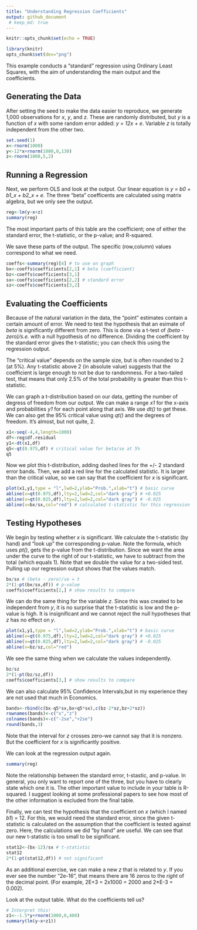 ---
title: "Understanding Regression Coefficients"
output: github_document
 # keep_md: true
---

```{r setup, include=FALSE}
knitr::opts_chunk$set(echo = TRUE)
```

```{r, include=FALSE}
library(knitr)
opts_chunk$set(dev="png")
```

This example conducts a "standard" regression using Ordinary Least Squares, with the aim of understanding the main output and the coefficients.

## Generating the Data

After setting the seed to make the data easier to reproduce, we generate 1,000 observations for *x*, *y*, and *z*. These are randomly distributed, but *y* is a function of *x* with some random error added: *y = 12x + e*. Variable *z* is totally independent from the other two.

```{r}
set.seed(1)
x<-rnorm(1000)
y<-12*x+rnorm(1000,0,130) 
z<-rnorm(1000,5,2) 
```

## Running a Regression
Next, we perform OLS and look at the output. Our linear equation is *y = b0 + b1_x + b2_x + e.* The three "beta" coefficents are calculated using matrix algebra, but we only see the output.
```{r}

reg<-lm(y~x+z)
summary(reg)
```
The most important parts of this table are the coefficient; one of either the standard error, the t-statistic, or the p-value; and R-squared. 

We save these parts of the output. The specific (row,column) values correspond to what we need.
```{r}
coeffs<-summary(reg)[4] # to use on graph
bx<-coeffs$coefficients[2,1] # beta (coefficient)
bz<-coeffs$coefficients[3,1]
sx<-coeffs$coefficients[2,2] # standard error
sz<-coeffs$coefficients[3,2]
```


## Evaluating the Coefficients

Because of the natural variation in the data, the "point" estimates contain a certain amount of error. We need to test the hypothesis that an esimate of *beta* is significantly different from zero. This is done via a t-test of *(beta - zero)/s.e.* with a null hypothesis of no difference. Dividing the coefficient by the standard error gives the t-statistic; you can check this using the regression output.  

The "critical value" depends on the sample size, but is often rounded to 2 (at 5%). Any t-statistic above 2 (in absolute value) suggests that the coefficient is large enough to not be due to randomness. For a two-tailed test, that means that only 2.5% of the total probability is greater than this t-statistic.  

We can graph a t-distribution based on our data, getting the number of degress of freedom from our output. We can make a range *x1* for the x-axis and probabilities *y1* for each point along that axis. We use *dt()* to get these. We can also get the 95% critical value using *qt()* and the degrees of freedom. It's almost, but not quite, 2.

```{r}
x1<-seq(-4,4,length=1000)
df<-reg$df.residual
y1<-dt(x1,df)
q5<-qt(0.975,df) # critical value for beta/se at 5%
q5
```

Now we plot this t-distribution, adding dashed lines for the +/- 2 standard error bands. Then, we add a red line for the calculated statistic. It is larger than the critical value, so we can say that the coefficient for *x* is significant. 
```{r}
plot(x1,y1,type = "l",lwd=2,ylab="Prob.",xlab="t") # basic curve
abline(v=qt(0.975,df),lty=2,lwd=2,col="dark gray") # +0.025
abline(v=qt(0.025,df),lty=2,lwd=2,col="dark gray") # -0.025
abline(v=bx/sx,col="red") # calculated t-statistic for this regression
```

## Testing Hypotheses

We begin by testing whether *x* is significant. We calculate the t-statistic (by hand) and "look up" the corresponding p-value. Note the formula, which uses *pt()*, gets the p-value from the t-distribution. Since we want
the area under the curve to the right of our t-statistic, we have to subtract from the total (which equals 1). Note that we double the value for a two-sided test. Pulling up our regression output shows that the values match.
```{r}
bx/sx # (beta - zero)/se = t
2*(1-pt(bx/sx,df)) # p-value
coeffs$coefficients[2,] # show results to compare
```

We can do the same thing for the variable *z*. Since this was created to be independent from *y*, it is no surprise that the t-statistic is low and the p-value is high. It is insignificant and we cannot reject the null hypotheses that *z* has no effect on *y*.
```{r}
plot(x1,y1,type = "l",lwd=2,ylab="Prob.",xlab="t") # basic curve
abline(v=qt(0.975,df),lty=2,lwd=2,col="dark gray") # +0.025
abline(v=qt(0.025,df),lty=2,lwd=2,col="dark gray") # -0.025
abline(v=bz/sz,col="red")
```

We see the same thing when we calculate the values independently.
```{r}
bz/sz
2*(1-pt(bz/sz,df))
coeffs$coefficients[3,] # show results to compare
```

We can also calculate 95% Confidence Intervals,but in my experience they are not used that much in Economics.
```{r}
bands<-rbind(c(bx-q5*sx,bx+q5*sx),c(bz-2*sz,bz+2*sz))
rownames(bands)<-c("x","z")
colnames(bands)<-c("-2se","+2se")
round(bands,3)
```
Note that the interval for *z* crosses zero--we cannot say that it is nonzero. But the coefficient for *x* is significantly positive.

We can look at the regression output again.

```{r}
summary(reg)
```
Note the relationship between the standard error, t-stastic, and p-value. In general, you only want to report one of the three, but you have to clearly state which one it is. The other important value to include in your table is R-squared. I suggest looking at some professional papers to see how most of the other information is excluded from the final table.

Finally, we can test the hypothesis that the coefficient on *x* (which I named *b1*) = 12. For this, we would need the standard error, since the given t-statistic is calculated on the assumption that the coefficient is tested against zero. Here, the calculations we did "by hand" are useful. We can see that our new t-statistic is too small to be significant.


```{r}
stat12<-(bx-12)/sx # t-statistic
stat12
2*(1-pt(stat12,df)) # not significant
```

As an additional exercise, we can make a new *z* that is related to *y*. If you ever see the number "2e-16", that means there are 16 zeros to the *right* of the decimal point. (For example, 2E+3 = 2x1000 = 2000 and 2*E-3 = 0.002). 

Look at the output table. What do the coefficients tell us?
```{r}
# Interpret this!
z1<--1.5*y+rnorm(1000,0,400) 
summary(lm(y~x+z1))
```

